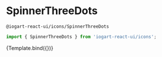 

<Meta title="Icons" component={SpinnerThreeDots} />

# SpinnerThreeDots

`@iogart-react-ui/icons/SpinnerThreeDots`

```javascript
import { SpinnerThreeDots } from 'iogart-react-ui/icons';
```

<Story name="SpinnerThreeDots" args={{}}>
  {Template.bind({})}
</Story>
